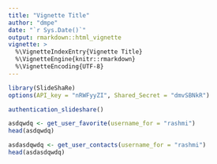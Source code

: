 ```yaml
---
title: "Vignette Title"
author: "dmpe"
date: "`r Sys.Date()`"
output: rmarkdown::html_vignette
vignette: >
  %\VignetteIndexEntry{Vignette Title}
  %\VignetteEngine{knitr::rmarkdown}
  %\VignetteEncoding{UTF-8}
---
```


```r
library(SlideShaRe)
options(API_key = "nRWFyyZI", Shared_Secret = "dmvSBNkR")
```

```r
authentication_slideshare()
```

```r
asdqwdq <- get_user_favorite(username_for = "rashmi")
head(asdqwdq)
```

```r
asdasdqwdq <- get_user_contacts(username_for = "rashmi")
head(asdasdqwdq)
```

